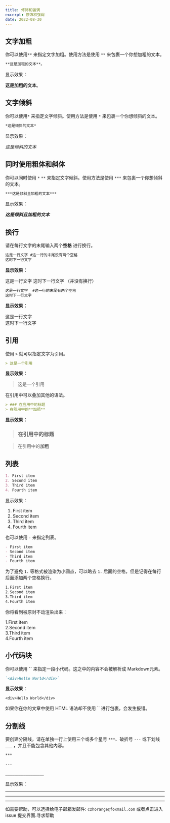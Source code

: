 ```yaml
---
title: 修饰和强调
excerpt: 修饰和强调
date: 2022-08-30
---
```


## 文字加粗

你可以使用`**` 来指定文字加粗。使用方法是使用 `**` 来包裹一个你想加粗的文本。

```md
**这是加粗的文本**。
```

显示效果：

**这是加粗的文本**。

## 文字倾斜

你可以使用`*` 来指定文字倾斜。使用方法是使用 `*` 来包裹一个你想倾斜的文本。

```md
*这是倾斜的文本*
```

显示效果：  

*这是倾斜的文本*

## 同时使用粗体和斜体

你可以同时使用 `*` `**` 来指定文字倾斜。使用方法是使用 `***` 来包裹一个你想倾斜的文本。

```md
***这是倾斜且加粗的文本***
```

显示效果：  

***这是倾斜且加粗的文本***

## 换行

请在每行文字的末尾输入两个**空格**  进行换行。  

```md
这是一行文字 #这一行的末尾没有两个空格
这时下一行文字
```

**显示效果：**  

这是一行文字
这时下一行文字  （并没有换行）

```md
这是一行文字  #这一行的末尾有两个空格
这时下一行文字
```

**显示效果：**  

这是一行文字  
这时下一行文字

## 引用

使用 `>` 就可以指定文字为引用。

```md
> 这是一个引用
```

**显示效果：**  
> 这是一个引用

在引用中可以叠加其他的语法。  

```md
> ### 在应用中的标题
> 在引用中的**加粗**
```

**显示效果：**  

> ### 在引用中的标题

> 在引用中的**加粗**

## 列表

```md
1. First item
2. Second item
3. Third item
4. Fourth item
```

显示效果：  

1. First item
2. Second item
3. Third item
4. Fourth item

也可以使用 `-` 来指定列表。

```md
- First item
- Second item
- Third item
- Fourth item
```

为了避免 `1.` 等格式被渲染为小圆点，可以略去 `1.` 后面的空格，但是记得在每行后面添加两个空格换行。  

```md
1.First item
2.Second item
3.Third item
4.Fourth item
```

你将看到被原封不动渲染出来：  

1.First item  
2.Second item  
3.Third item  
4.Fourth item  

## 小代码块

你可以使用 **``** 来指定一段小代码。这之中的内容不会被解析成 Markdown元素。  

```md
`<div>Hello World</div>`
```

**显示效果**：  

`<div>Hello World</div>`

如果你在你的文章中使用 HTML 语法却不使用 `` 进行包裹，会发生报错。  

## 分割线

要创建分隔线，请在单独一行上使用三个或多个星号 `***`、破折号 `---` 或下划线 `___` ，并且不能包含其他内容。  

```md
***

---

_________________
```

显示效果：  

***

---

_________________

<Tips title="遇到问题？">如需要帮助，可以选择给电子邮箱发邮件: `czhorange@foxmail.com` 或者点击进入 issue 提交界面.</Tips><To to="https://github.com/inannan423/Daymd/issues">寻求帮助</To>
